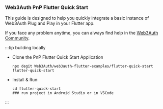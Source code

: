 ### Web3Auth PnP Flutter Quick Start

This guide is designed to help you quickly integrate a basic instance of Web3Auth Plug and Play in your Flutter app.

If you face any problem anytime, you can always find help in the [Web3Auth Community](https://web3auth.io/community/c/help-pnp/pnp-flutter/18).

:::tip building locally

- Clone the PnP Flutter Quick Start Application

  ```shell npm2yarn
  npx degit Web3Auth/web3auth-flutter-examples/flutter-quick-start flutter-quick-start
  ```

- Install & Run

  ```shell npm2yarn
  cd flutter-quick-start
  ### run project in Android Studio or in VSCode
  ```

:::
